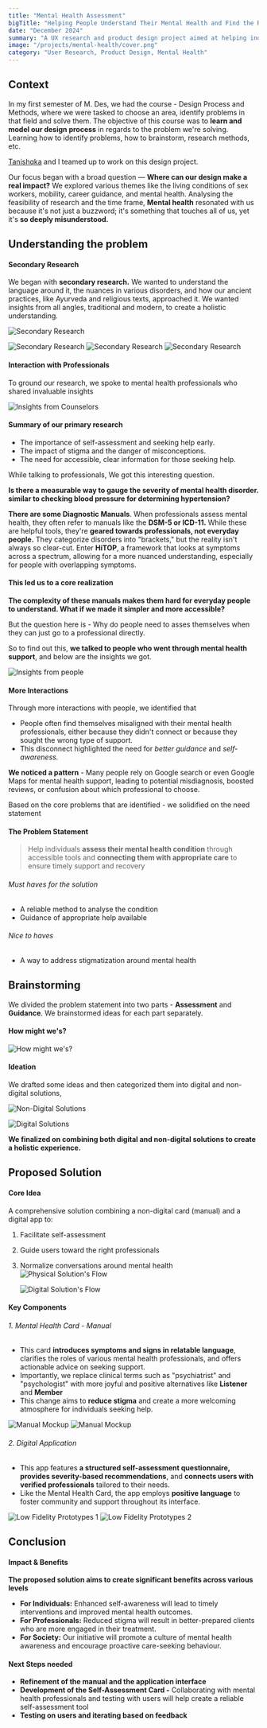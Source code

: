 ```yaml
---
title: "Mental Health Assessment"
bigTitle: "Helping People Understand Their Mental Health and Find the Right Support"
date: "December 2024"
summary: "A UX research and product design project aimed at helping individuals assess their mental health condition and get matched with appropriate professional support through accessible, stigma-free tools."
image: "/projects/mental-health/cover.png"
category: "User Research, Product Design, Mental Health"
---
```


## Context

In my first semester of M. Des, we had the course - Design Process and Methods, where we were tasked to choose an area, identify problems in that field and solve them. The objective of this course was to **learn and model our design process** in regards to the problem we're solving. Learning how to identify problems, how to brainstorm, research methods, etc.

[Tanishqka](https://www.linkedin.com/in/tanishqka/) and I teamed up to work on this design project.

Our focus began with a broad question — **Where can our design make a real impact?** We explored various themes like the living conditions of sex workers, mobility, career guidance, and mental health. Analysing the feasibility of research and the time frame, **Mental health** resonated with us because it's not just a buzzword; it's something that touches all of us, yet it's **so deeply misunderstood.**

## Understanding the problem

#### Secondary Research

We began with **secondary research.** We wanted to understand the language around it, the nuances in various disorders, and how our ancient practices, like Ayurveda and religious texts, approached it. We wanted insights from all angles, traditional and modern, to create a holistic understanding.

<Image
  src="/projects/mental-health/secondary1.webp"
  alt="Secondary Research"
  caption="Secondary Research"
  width={4000}
  height={3000}
contained
size="lg"
/>

<Image
  src="/projects/mental-health/secondary2.webp"
  alt="Secondary Research"
  caption="Secondary Research"
  width={4000}
  height={3000}
contained
size="lg"
/>
<Image
  src="/projects/mental-health/secondary3.webp"
  alt="Secondary Research"
  caption="Secondary Research"
  width={4000}
  height={3000}
contained
size="lg"
/>
<Image
  src="/projects/mental-health/secondary4.webp"
  alt="Secondary Research"
  caption="Secondary Research"
  width={4000}
  height={3000}
contained
size="lg"
/>

#### Interaction with Professionals

To ground our research, we spoke to mental health professionals who shared invaluable insights

<Image
  src="/projects/mental-health/counselors.webp"
  alt="Insights from Counselors"
  caption="Insights from Counselors"
  width={4000}
  height={3000}
contained
size="lg"
/>

#### Summary of our primary research

- The importance of self-assessment and seeking help early.
- The impact of stigma and the danger of misconceptions.
- The need for accessible, clear information for those seeking help.

While talking to professionals, We got this interesting question.

**Is there a measurable way to gauge the severity of mental health disorder. similar to checking blood pressure for determining hypertension?**

**There are some Diagnostic Manuals**. When professionals assess mental health, they often refer to manuals like the **DSM-5 or ICD-11.** While these are helpful tools, they're **geared towards professionals, not everyday people.** They categorize disorders into "brackets," but the reality isn't always so clear-cut. Enter **HiTOP**, a framework that looks at symptoms across a spectrum, allowing for a more nuanced understanding, especially for people with overlapping symptoms.

#### This led us to a core realization

**The complexity of these manuals makes them hard for everyday people to understand. What if we made it simpler and more accessible?**

But the question here is - Why do people need to asses themselves when they can just go to a professional directly.

So to find out this, **we talked to people who went through mental health support**, and below are the insights we got.

<Image
  src="/projects/mental-health/users.webp"
  alt="Insights from people"
  caption="Insights from people"
  width={4000}
  height={3000}
  contained
  size="base"
/>

#### More Interactions

Through more interactions with people, we identified that

- People often find themselves misaligned with their mental health professionals, either because they didn't connect or because they sought the wrong type of support.
- This disconnect highlighted the need for _better guidance_ and _self-awareness._

**We noticed a pattern** - Many people rely on Google search or even Google Maps for mental health support, leading to potential misdiagnosis, boosted reviews, or confusion about which professional to choose.

Based on the core problems that are identified - we solidified on the need statement

#### The Problem Statement

> Help individuals **assess their mental health condition** through accessible tools and **connecting them with appropriate care** to ensure timely support and recovery

###### Must haves for the solution

- A reliable method to analyse the condition
- Guidance of appropriate help available

###### Nice to haves

- A way to address stigmatization around mental health

## Brainstorming

We divided the problem statement into two parts - **Assessment** and **Guidance**. We brainstormed ideas for each part separately.

#### How might we's?

<Image
  src="/projects/mental-health/how-might-we.webp"
  alt="How might we's?"
  caption="How might we's?"
  width={4000}
  height={3000}
contained
size="lg"
/>

#### Ideation

We drafted some ideas and then categorized them into digital and non-digital solutions,

<Image
  src="/projects/mental-health/non-digital.webp"
  alt="Non-Digital Solutions"
  caption="Non-Digital Solutions"
  width={4000}
  height={3000}
  contained
  size="lg"
  />
  
  <Image
  src="/projects/mental-health/digital.webp"
  alt="Digital Solutions"
  caption="Digital Solutions"
  width={4000}
  height={3000}
  contained
  size="lg"
  />

**We finalized on combining both digital and non-digital solutions to create a holistic experience.**

## Proposed Solution

#### Core Idea

A comprehensive solution combining a non-digital card (manual) and a digital app to:

1. Facilitate self-assessment
2. Guide users toward the right professionals
3. Normalize conversations around mental health
   <Image
     src="/projects/mental-health/physical-flow.webp"
     alt="Physical Solution's Flow"
     caption="Flow of the Physical Part of the solution"
     width={4000}
     height={3000}
     contained
     size="xl"
   />
   
   <Image
     src="/projects/mental-health/digital-flow.webp"
     alt="Digital Solution's Flow"
     width={4000}
     height={3000}
     caption="Flow of the proposed digital application"
     contained
     size="xl"
   />

#### Key Components

###### 1. Mental Health Card - Manual

- This card **introduces symptoms and signs in relatable language**, clarifies the roles of various mental health professionals, and offers actionable advice on seeking support.
- Importantly, we replace clinical terms such as "psychiatrist" and "psychologist" with more joyful and positive alternatives like **Listener** and **Member**
- This change aims to **reduce stigma** and create a more welcoming atmosphere for individuals seeking help.

<Image
  src="/projects/mental-health/card-1.webp"
  alt="Manual Mockup"
  caption="Mockup of the manual"
  width={4000}
  height={3000}
  contained
  size="base"
/>
<Image
  src="/projects/mental-health/card-2.webp"
  alt="Manual Mockup"
  caption="Mockup of the manual"
  width={4000}
  height={3000}
  contained
  size="base"
/>

###### 2. Digital Application

- This app features **a structured self-assessment questionnaire, provides severity-based recommendations**, and **connects users with verified professionals** tailored to their needs.
- Like the Mental Health Card, the app employs **positive language** to foster community and support throughout its interface.

<Image
  src="/projects/mental-health/ui1.webp"
  alt="Low Fidelity Prototypes 1"
  caption="Onboarding, Questionnaire and additional screens"
  width={4000}
  height={3000}
  contained
  size="xl"
/>
<Image
  src="/projects/mental-health/ui2.webp"
  alt="Low Fidelity Prototypes 2"
  caption="Results, Peer Support and Scheduling Sessions screens"
  width={4000}
  height={3000}
  contained
  size="xl"
/>

## Conclusion

#### Impact & Benefits

**The proposed solution aims to create significant benefits across various levels**

- **For Individuals:** Enhanced self-awareness will lead to timely interventions and improved mental health outcomes.
- **For Professionals:** Reduced stigma will result in better-prepared clients who are more engaged in their treatment.
- **For Society:** Our initiative will promote a culture of mental health awareness and encourage proactive care-seeking behaviour.

#### Next Steps needed

- **Refinement of the manual and the application interface**
- **Development of the Self-Assessment Card -** Collaborating with mental health professionals and testing with users will help create a reliable self-assessment tool
- **Testing on users and iterating based on feedback**
